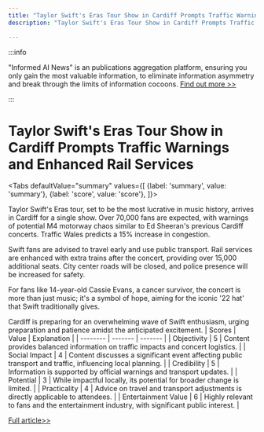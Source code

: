```yaml
---
title: "Taylor Swift's Eras Tour Show in Cardiff Prompts Traffic Warnings and Enhanced Rail Services"
description: "Taylor Swift's Eras Tour Show in Cardiff Prompts Traffic Warnings and Enhanced Rail Services"

---
```



:::info

"Informed AI News" is an publications aggregation platform, ensuring you only gain the most valuable information, to eliminate information asymmetry and break through the limits of information cocoons.  [Find out more >>](/)

:::

# Taylor Swift's Eras Tour Show in Cardiff Prompts Traffic Warnings and Enhanced Rail Services


<Tabs
	defaultValue="summary"
	values={[
	{label: 'summary', value: 'summary'},
	{label: 'score', value: 'score'},
]}>
<TabItem value="summary">


Taylor Swift's Eras tour, set to be the most lucrative in music history, arrives in Cardiff for a single show. Over 70,000 fans are expected, with warnings of potential M4 motorway chaos similar to Ed Sheeran's previous Cardiff concerts. Traffic Wales predicts a 15% increase in congestion.

Swift fans are advised to travel early and use public transport. Rail services are enhanced with extra trains after the concert, providing over 15,000 additional seats. City center roads will be closed, and police presence will be increased for safety.

For fans like 14-year-old Cassie Evans, a cancer survivor, the concert is more than just music; it's a symbol of hope, aiming for the iconic '22 hat' that Swift traditionally gives.

Cardiff is preparing for an overwhelming wave of Swift enthusiasm, urging preparation and patience amidst the anticipated excitement.
</TabItem>
<TabItem value="score">
	| Scores     | Value   | Explanation |
	| -------- | ------- | ------- |
	| Objectivity  | 5    | Content provides balanced information on traffic impacts and concert logistics.    |
	| Social Impact | 4     | Content discusses a significant event affecting public transport and traffic, influencing local planning.    |
	| Credibility    | 5    | Information is supported by official warnings and transport updates.    |
	| Potential    | 3    | While impactful locally, its potential for broader change is limited.    |
	| Practicality    | 4    | Advice on travel and transport adjustments is directly applicable to attendees.    |
	| Entertainment Value    | 6    | Highly relevant to fans and the entertainment industry, with significant public interest.    |
</TabItem>
</Tabs>

[Full article>>](https://www.bbc.com/news/articles/c044ymn4e1mo)

